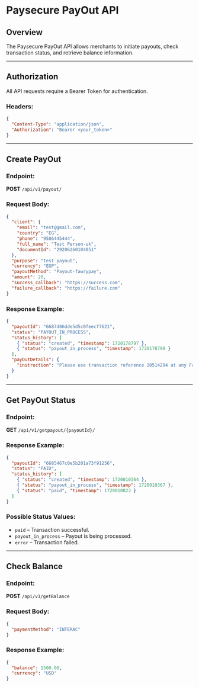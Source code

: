 # Paysecure PayOut API

## Overview
The Paysecure PayOut API allows merchants to initiate payouts, check transaction status, and retrieve balance information.

---

## Authorization
All API requests require a Bearer Token for authentication.

### Headers:
```json
{
  "Content-Type": "application/json",
  "Authorization": "Bearer <your_token>"
}
```

---

## Create PayOut
### Endpoint:
**POST** `/api/v1/payout/`

### Request Body:
```json
{
  "client": {
    "email": "test@gmail.com",
    "country": "EG",
    "phone": "9586445444",
    "full_name": "Test Person-uk",
    "documentId": "29206260104051"
  },
  "purpose": "test payout",
  "currency": "EGP",
  "payoutMethod": "Payout-fawrypay",
  "amount": 20,
  "success_callback": "https://success.com",
  "failure_callback": "https://failure.com"
}
```

### Response Example:
```json
{
  "payoutId": "6687d86dde5d5c0feecf7621",
  "status": "PAYOUT_IN_PROCESS",
  "status_history": [
    { "status": "created", "timestamp": 1720178797 },
    { "status": "payout_in_process", "timestamp": 1720178799 }
  ],
  "payOutDetails": {
    "instruction": "Please use transaction reference 20514294 at any Fawry store within 72 hrs"
  }
}
```

---

## Get PayOut Status
### Endpoint:
**GET** `/api/v1/getpayout/{payoutId}/`

### Response Example:
```json
{
  "payoutId": "6685467c0e5b201a73f91256",
  "status": "PAID",
  "status_history": [
    { "status": "created", "timestamp": 1720010364 },
    { "status": "payout_in_process", "timestamp": 1720010367 },
    { "status": "paid", "timestamp": 1720010823 }
  ]
}
```

### Possible Status Values:
- `paid` – Transaction successful.
- `payout_in_process` – Payout is being processed.
- `error` – Transaction failed.

---

## Check Balance
### Endpoint:
**POST** `/api/v1/getBalance`

### Request Body:
```json
{
  "paymentMethod": "INTERAC"
}
```

### Response Example:
```json
{
  "balance": 1500.00,
  "currency": "USD"
}
```